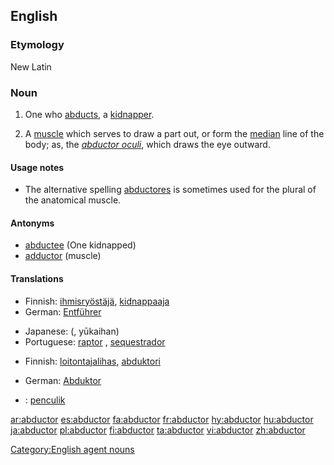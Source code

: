 ==English==

===Etymology===
New Latin

===Noun===
{{en-noun}}

# One who [[abduct|abducts]], a [[kidnapper]].
# {{anatomy}} A [[muscle]] which serves to draw a part out, or form the [[median]] line of the body; as, the ''[[abductor oculi]]'', which draws the eye outward.

====Usage notes====
* The alternative spelling [[abductores]] is sometimes used for the plural of the anatomical muscle.

====Antonyms====
* [[abductee]] (One kidnapped)
* [[adductor]] (muscle)

====Translations====
{{trans-top|kidnapper}}
*Finnish: [[ihmisryöstäjä]], [[kidnappaaja]]
*German: [[Entführer]] {{m}}
{{trans-mid}}
*Japanese: {{Jpan|[[誘拐犯]]}} ({{Jpan|[[ゆうかいはん]]}}, yūkaihan)
*Portuguese: [[raptor]] {{m}}, [[sequestrador]] {{m}}
{{trans-bottom}}

{{trans-top|muscle}}
*Finnish: [[loitontajalihas]], [[abduktori]]
{{trans-mid}}
*German: [[Abduktor]] {{m}}
{{trans-bottom}}

{{checktrans-top}}
*{{ttbc|Malay}}: [[penculik]]
{{trans-bottom}}

[[Category:English agent nouns]]

[[ar:abductor]]
[[es:abductor]]
[[fa:abductor]]
[[fr:abductor]]
[[hy:abductor]]
[[hu:abductor]]
[[ja:abductor]]
[[pl:abductor]]
[[fi:abductor]]
[[ta:abductor]]
[[vi:abductor]]
[[zh:abductor]]